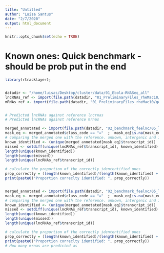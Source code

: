 ```yaml
---
title: "Untitled"
author: "Luisa Santus"
date: "2/7/2020"
output: html_document
---
```


```r
knitr::opts_chunk$set(echo = TRUE)
```

# Known ones: Quick benchmark - should be prob put in the end
```r

library(rtracklayer);


datadir <- "/home/luisas/Desktop/cluster/data/01_Ebola-RNASeq_all"
lncRNAs_ref <- import(file.path(datadir, "01_PreliminaryFiles_rheMac10/gene_annotations/rheMac10_EBOV-Kikwit_lncrna.gtf"))
mRNAs_ref <- import(file.path(datadir, "01_PreliminaryFiles_rheMac10/gene_annotations/rheMac10_EBOV-Kikwit_mrnas.gtf"))


# Predicted lncRNAs against reference lncrnas 
# Predicted lncRNAs against reference mrnas 

merged_annotated <- import(file.path(datadir, "02_benchmark_feelnc/05_lncrnaAnnotation_no_l_option/feelnc_gencode_linc/01_gffcompare/lncrnas/reflnc_vs_predlnc.annotated.gtf"))
mask_eq <- merged_annotated$class_code == "="  ;  mask_eq[is.na(mask_eq)] <- FALSE
# comparing the merged one with the reference. unkown, intergenic and intronic transcipts are kept.
known_identified <- (unique(merged_annotated[mask_eq]$transcript_id))
missed <- setdiff(unique(lncRNAs_ref$transcript_id), known_identified)
length(unique(known_identified))
length(unique(missed))
length(unique(lncRNAs_ref$transcript_id))

# calculate the proportion of the correctly idententified ones
prop_correctly = (length(known_identified)/(length(known_identified) + length(missed)))*100
print(paste0("Proportion correclty identified: ", prop_correctly))


merged_annotated <- import(file.path(datadir, "02_benchmark_feelnc/05_lncrnaAnnotation_no_l_option/feelnc_gencode_linc/01_gffcompare/mrnas/reflnc_vs_predmrna.annotated.gtf"))
mask_eq <- merged_annotated$class_code == "="  ;  mask_eq[is.na(mask_eq)] <- FALSE
# comparing the merged one with the reference. unkown, intergenic and intronic transcipts are kept.
known_identified <- (unique(merged_annotated[mask_eq]$transcript_id))
missed <- setdiff(unique(lncRNAs_ref$transcript_id), known_identified)
length(unique(known_identified))
length(unique(missed))
length(unique(lncRNAs_ref$transcript_id))

# calculate the proportion of the correctly idententified ones
prop_correctly = (length(known_identified)/(length(known_identified) + length(missed)))*100
print(paste0("Proportion correclty identified: ", prop_correctly))
# How many mrnas are predicted as 


```

